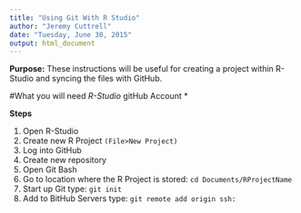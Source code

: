 ```yaml
---
title: "Using Git With R Studio"
author: "Jeremy Cuttrell"
date: "Tuesday, June 30, 2015"
output: html_document
---
```

**Purpose:**
These instructions will be useful for creating a project within R-Studio and syncing the files with GitHub.

#What you will need
*R-Studio
*gitHub Account
*

**Steps**  

1. Open R-Studio
2. Create new R Project `(File>New Project)`
3. Log into GitHub
4. Create new repository
5. Open Git Bash
6. Go to location where the R Project is stored: `cd Documents/RProjectName`
7. Start up Git type: `git init`
8. Add to BitHub Servers type: `git remote add origin ssh:`
